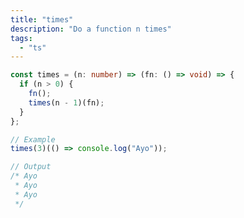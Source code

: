 ```yaml
---
title: "times"
description: "Do a function n times"
tags:
  - "ts"
---
```


```ts
const times = (n: number) => (fn: () => void) => {
  if (n > 0) {
    fn();
    times(n - 1)(fn);
  }
};

// Example
times(3)(() => console.log("Ayo"));

// Output
/* Ayo
 * Ayo
 * Ayo
 */
```
